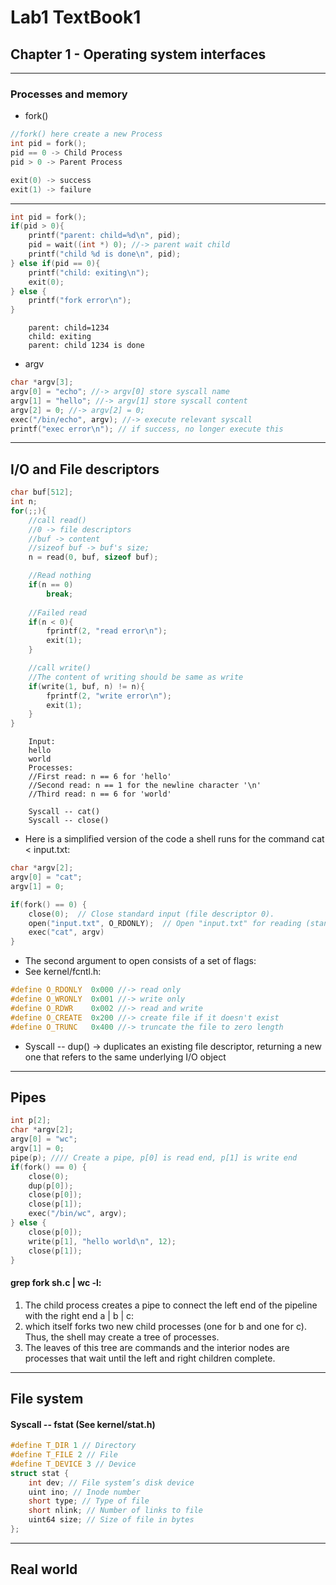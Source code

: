 # Lab1 TextBook1
## Chapter 1 - Operating system interfaces
---
### Processes and memory
- fork()
```CPP []
//fork() here create a new Process
int pid = fork();
pid == 0 -> Child Process
pid > 0 -> Parent Process

exit(0) -> success
exit(1) -> failure
```
---
```CPP []
int pid = fork();
if(pid > 0){
    printf("parent: child=%d\n", pid);
    pid = wait((int *) 0); //-> parent wait child
    printf("child %d is done\n", pid);
} else if(pid == 0){
    printf("child: exiting\n");
    exit(0);
} else {
    printf("fork error\n");
}
```
```Output
    parent: child=1234
    child: exiting
    parent: child 1234 is done
``` 
- argv
```CPP []
char *argv[3];
argv[0] = "echo"; //-> argv[0] store syscall name
argv[1] = "hello"; //-> argv[1] store syscall content
argv[2] = 0; //-> argv[2] = 0;
exec("/bin/echo", argv); //-> execute relevant syscall
printf("exec error\n"); // if success, no longer execute this
```

---

## I/O and File descriptors

```CPP []
char buf[512];
int n;
for(;;){
    //call read()
    //0 -> file descriptors
    //buf -> content
    //sizeof buf -> buf's size;
    n = read(0, buf, sizeof buf);

    //Read nothing
    if(n == 0)
        break;
    
    //Failed read
    if(n < 0){
        fprintf(2, "read error\n");
        exit(1);
    }

    //call write()
    //The content of writing should be same as write
    if(write(1, buf, n) != n){
        fprintf(2, "write error\n");
        exit(1);
    }
}
```
```Input
    Input:
    hello
    world
    Processes:
    //First read: n == 6 for 'hello'
    //Second read: n == 1 for the newline character '\n'
    //Third read: n == 6 for 'world'

    Syscall -- cat()
    Syscall -- close()
```

- Here is a simplified version of the code a shell runs for the command cat < input.txt:
```CPP []
char *argv[2];
argv[0] = "cat";
argv[1] = 0;

if(fork() == 0) {
    close(0);  // Close standard input (file descriptor 0).
    open("input.txt", O_RDONLY);  // Open "input.txt" for reading (standard input is redirected).
    exec("cat", argv)
}
```
- The second argument to open consists of a set of flags:
- See kernel/fcntl.h:
```CPP []
#define O_RDONLY  0x000 //-> read only
#define O_WRONLY  0x001 //-> write only
#define O_RDWR    0x002 //-> read and write
#define O_CREATE  0x200 //-> create file if it doesn't exist
#define O_TRUNC   0x400 //-> truncate the file to zero length
```

- Syscall -- dup() -> duplicates an existing file descriptor, returning a new one that refers to the same underlying I/O object

---
## Pipes

```CPP []
int p[2];
char *argv[2];
argv[0] = "wc";
argv[1] = 0;
pipe(p); //// Create a pipe, p[0] is read end, p[1] is write end
if(fork() == 0) {
    close(0);
    dup(p[0]);
    close(p[0]);
    close(p[1]);
    exec("/bin/wc", argv);
} else {
    close(p[0]);
    write(p[1], "hello world\n", 12);
    close(p[1]);
}
```

#### grep fork sh.c | wc -l:
1. The child process creates a pipe to connect the left end of the pipeline with the right end a | b | c:
2. which itself forks two new child processes (one for b and one for c). Thus, the shell may create a tree of processes.
3. The leaves of this tree are commands and the interior nodes are processes that wait until the left and right children complete.
---
## File system

#### Syscall -- fstat (See kernel/stat.h)
```CPP []
#define T_DIR 1 // Directory
#define T_FILE 2 // File
#define T_DEVICE 3 // Device
struct stat {
    int dev; // File system’s disk device
    uint ino; // Inode number
    short type; // Type of file
    short nlink; // Number of links to file
    uint64 size; // Size of file in bytes
};
```

---
## Real world

